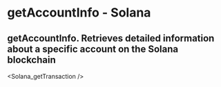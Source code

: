 # getAccountInfo - Solana

## getAccountInfo.  Retrieves detailed information about a specific account on the Solana blockchain


<Solana_getTransaction />
